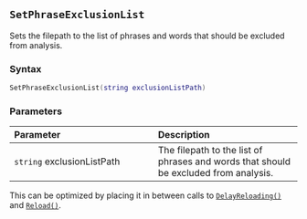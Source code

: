 ::: {.minipage data-latex="{\textwidth}"}
## `SetPhraseExclusionList`

Sets the filepath to the list of phrases and words that should be excluded from analysis.

### Syntax {-}

``` .lua
SetPhraseExclusionList(string exclusionListPath)
```

### Parameters {-}

**Parameter** | **Description**
| :-- | :-- |
| `string` exclusionListPath | The filepath to the list of phrases and words that should be excluded from analysis. |

:::: {.tipsection data-latex=""}
This can be optimized by placing it in between calls to [`DelayReloading()`](#standard-delayreloading) and [`Reload()`](#standard-reload).
::::
:::
